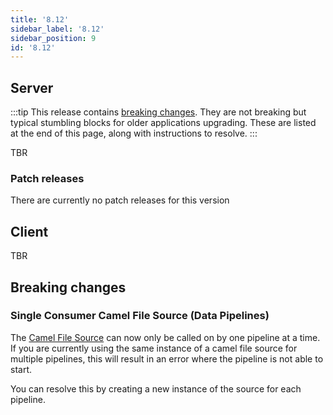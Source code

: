 ```yaml
---
title: '8.12'
sidebar_label: '8.12'
sidebar_position: 9
id: '8.12'
---
```


## Server

:::tip
This release contains [breaking changes](#breaking-changes). They are not breaking but typical stumbling blocks for older applications upgrading. These are listed at the end of this page, along with instructions to resolve.
:::

TBR

### Patch releases

There are currently no patch releases for this version

## Client

TBR

## Breaking changes

### Single Consumer Camel File Source (Data Pipelines)

The [Camel File Source](/develop/server-capabilities/integrations/data-pipelines/#camelfilesource) can now only be called on by one pipeline at a time.
If you are currently using the same instance of a camel file source for multiple pipelines, this will result in an error where the pipeline is not able to start.

You can resolve this by creating a new instance of the source for each pipeline.
